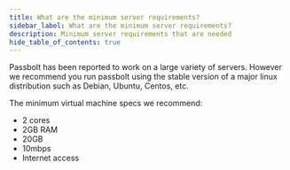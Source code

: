 ```yaml
---
title: What are the minimum server requirements?
sidebar_label: What are the minimum server requirements?
description: Minimum server requirements that are needed
hide_table_of_contents: true
---
```


Passbolt has been reported to work on a large variety of servers.
However we recommend you run passbolt using the stable version of a major linux distribution such as Debian,
Ubuntu, Centos, etc.

The minimum virtual machine specs we recommend:
- 2 cores
- 2GB RAM
- 20GB
- 10mbps
- Internet access
